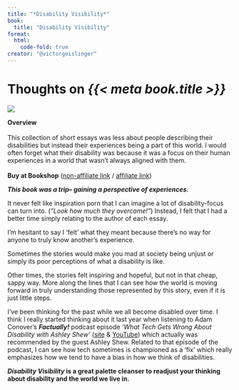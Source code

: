 ```yaml
---
title: "*Disability Visibility*"
book:
  title: "Disability Visibility"
format:
  html:
    code-fold: true
creator: "@victorgeislinger"
---
```


# Thoughts on *{{< meta book.title >}}*

::: {layout="[30,70]"}
<img src="https://images-us.bookshop.org/ingram/9781984899422.jpg?height=500&v=v2"/>

**Overview** <br/>
<br/>
This collection of short essays was less about people describing their
disabilities but instead their experiences being a part of this world.
I would often forget what their disability was because it was a focus on their
human experiences in a world that wasn't always aligned with them.
<br/>
<br/>
**Buy at Bookshop** ([non-affiliate link](https://bookshop.org/p/books/disability-visibility-first-person-stories-from-the-twenty-first-century-alice-wong/13840332) / [affiliate link](https://bookshop.org/p/books/disability-visibility-first-person-stories-from-the-twenty-first-century-alice-wong/13840332?aid=93954&ean=9781984899422&listref=books-i-read&))


::: 

***This book was a trip– gaining a perspective of experiences.***

It never felt like inspiration porn that I can imagine a lot of disability-focus 
can turn into. (*"Look how much they overcame!"*)
Instead, I felt that I had a better time simply relating to the author of each
essay. 

I'm hesitant to say I 'felt' what they meant because there's no way for
anyone to truly know another's experience.

Sometimes the stories would make you mad at society being unjust or simply its
poor perceptions of what a disability is like.

Other times, the stories felt inspiring and hopeful, but not in that cheap,
sappy way. More along the lines that I can see how the world is moving forward
in truly understanding those represented by this story, even if it is just
little steps.


I've been thinking for the past while we all become disabled over time. I think
I really started thinking about it last year when listening to Adam Conover's 
***Factually!*** podcast episode _'What Tech Gets Wrong About Disability with
Ashley Shew'_
([site](https://headgum.com/factually-with-adam-conover/what-tech-gets-wrong-about-disability-with-ashley-shew) 
& [YouTube](https://www.youtube.com/watch?v=-zkZsk_pT5k)) which actually was
recommended by the guest Ashley Shew. Related to that episode of the podcast,
I can see how tech sometimes is  championed as a 'fix' which really emphasizes
how we tend to have a bias in how we think of disabilities.

***Disability Visibility* is a great palette cleanser to readjust your thinking about disability and the world we live in.**
